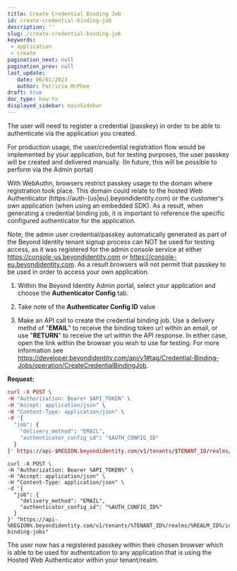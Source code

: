 ```yaml
---
title: Create Credential Binding Job
id: create-credential-binding-job
description: ''
slug: /create-credential-binding-job 
keywords: 
 - application
 - create
pagination_next: null
pagination_prev: null
last_update: 
   date: 06/01/2023
   author: Patricia McPhee
draft: true
doc_type: how-to
displayed_sidebar: mainSidebar
---
```


The user will need to register a credential (passkey) in order to be able to authenticate via the application you created. 

For production usage, the user/credential registration flow would be implemented by your application, but for testing purposes, the user passkey will be created and delivered manually. (In future, this will be possible to perform via the Admin portal)

With WebAuthn, browsers restrict passkey usage to the domain where registration took place. This domain could relate to the hosted Web Authenticator (https://auth-{us|eu}.beyondidentity.com) or the customer's own application (when using an embedded SDK). As a result, when generating a credential binding job, it is important to reference the specific configured authenticator for the application.

Note; the admin user credential/passkey automatically generated as part of the Beyond Identity tenant signup process can NOT be used for testing access, as it was registered for the admin console service at either https://console-us.beyondidentity.com or https://console-eu.beyondidentity.com. As a result browsers will not permit that passkey to be used in order to access your own application.

 1. Within the Beyond Identity Admin portal, select your application and choose the **Authenticator Config** tab.

 2. Take note of the **Authenticator Config ID** value

 3. Make an API call to create the credential binding job. Use a delivery methd of "**EMAIL**" to receive the binding token url within an email, or use "**RETURN**" to receive the url within the API response. In either case, open the link within the browser you wish to use for testing. For more information see https://developer.beyondidentity.com/api/v1#tag/Credential-Binding-Jobs/operation/CreateCredentialBindingJob.

**Request:**

```mac tab
curl -X POST \
-H "Authorization: Bearer $API_TOKEN" \
-H "Accept: application/json" \
-H "Content-Type: application/json" \
-d '{
  "job": {
    "delivery_method": "EMAIL",
    "authenticator_config_id": "$AUTH_CONFIG_ID"
  }
}' https://api-$REGION.beyondidentity.com/v1/tenants/$TENANT_ID/realms/$REALM_ID/identities/$IDENTITY_ID/credential-binding-jobs
```
```win tab
curl -X POST \
-H "Authorization: Bearer %API_TOKEN%" \
-H "Accept: application/json" \
-H "Content-Type: application/json" \
-d '{
  "job": {
    "delivery_method": "EMAIL",
    "authenticator_config_id": "%AUTH_CONFIG_ID%"
  }
}' "https://api-%REGION%.beyondidentity.com/v1/tenants/%TENANT_ID%/realms/%REALM_ID%/identities/%IDENTITY_ID%/credential-binding-jobs"
```


 The user now has a registered passkey within their chosen browser which is able to be used for authentcation to any application that is using the Hosted Web Authenticator within your tenant/realm.